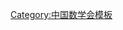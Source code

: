 {{Navbox
| name   = 中国数学会第十届理事会
| title  = [[中国数学会]]第十届理事会
| above  = 2008年1月－2011年12月
| bodyclass = hlist
| group1 = 理事长
| list1  = [[马志明 (数学家)|马志明]]
| group2 = 副理事长
| list2  = 
* [[王诗宬]]
* [[龙以明]]
* [[鞏馥洲]]
* [[李安民 (数学家)|李安民]]
* [[陈志明 (计算数学家)|陈志明]]
* [[吴宗敏]]
* [[周向宇]]
| group3 = 秘书长
| list3  = [[王长平]]
| group4 = 副秘书长
| list4  = [[丁彦恒]]
| group5 = 秘书
| list5  = 
* [[李冬|李　冬]]
* [[武建丽]]
| group6 = 常务理事
| list6  = 
* [[曹永罗]]
* [[陈杰诚]]
* [[陈永川]]
* [[陈志明 (计算数学家)|陈志明]]
* [[程立新]]
* [[鞏馥洲]]
* [[郭田德]]
* [[何炳生]]
* [[何书元]]
* [[胡晓东]]
* [[李安民 (数学家)|李安民]]
* [[李洪波]]
* [[刘建亚]]
* [[龙以明]]
* [[马志明 (数学家)|马志明]]
* [[潘建中]]
* [[尚在久]]
* [[史宁中]]
* [[汪更生]]
* [[王长平]]
* [[王诗宬]]
* [[王维克]]
* [[吴宗敏]]
* [[肖杰 (数学家)|肖　杰]]
* [[徐宗本]]
* [[叶向东]]
* [[尹景学]]
* [[于波|于　波]]
* [[张纪峰]]
* [[张英伯]]
* [[钟承奎]]
* [[周青|周　青]]
* [[周向宇]]
* [[朱熹平]]
| group7 = 理事
| list7  =
* [[曹广福]]
* [[曹一鸣]]
* [[曹永罗]]
* [[陈发来]]
* [[陈国庆 (1964年)|陈国庆]]
* [[陈洪清]]
* [[陈建龙 (1963年)|陈建龙]]
* [[陈杰诚]]
* [[陈金如]]
* [[陈文艺]]
* [[陈晓漫]]
* [[陈永川]]
* [[陈增敬]]
* [[陈志明 (计算数学家)|陈志明]]
* [[程立新]]
* [[杜先能]]
* [[范更华]]
* [[方复全]]
* [[冯荣权]]
* [[高付清]]
* [[耿献国]]
* [[鞏馥洲]]
* [[郭雄|郭　雄]]
* [[郭世荣]]
* [[郭田德]]
* [[韩琦|韩　琦]]
* [[何炳生]]
* [[何书元]]
* [[胡晓东]]
* [[黄华|黄　华]]
* [[黄立宏]]
* [[黄廷祝]]
* [[黄云清]]
* [[黄自萍]]
* [[江松|江　松]]
* [[蒋春澜]]
* [[黎镇琦]]
* [[李刚|李　刚]]
* [[李安民 (数学家)|李安民]]
* [[李宝毅]]
* [[李工宝]]
* [[李洪波]]
* [[李建华]]
* [[李建奎]]
* [[李觉先]]
* [[李胜家]]
* [[李永昆]]
* [[李永青]]
* [[李玉成]]
* [[李子明]]
* [[林怡平]]
* [[刘合国]]
* [[刘建亚]]
* [[刘三阳]]
* [[刘再明]]
* [[刘仲奎]]
* [[龙以明]]
* [[娄源冰]]
* [[鲁统超]]
* [[陆征一]]
* [[罗振东]]
* [[马志明 (数学家)|马志明]]
* [[孟吉翔]]
* [[倪明康]]
* [[钮鹏程]]
* [[潘建中]]
* [[彭联刚]]
* [[曲安京]]
* [[任奕奕]]
* [[尚在久]]
* [[盛万成]]
* [[师维学]]
* [[史宁中]]
* [[唐春雷]]
* [[田振夫]]
* [[汪更生]]
* [[王杰|王　杰]]
* [[王术|王　术]]
* [[王长平]]
* [[王殿军]]
* [[王俊芳]]
* [[王诗宬]]
* [[王维凡]]
* [[王维克]]
* [[王仙桃]]
* [[王兴华]]
* [[王正明]]
* [[魏毅寅]]
* [[乌兰哈斯]]
* [[吴敏|吴　敏]]
* [[吴建平 (数学家)|吴建平]]
* [[吴宗敏]]
* [[向淑文]]
* [[肖杰 (数学家)|肖　杰]]
* [[徐斌艳]]
* [[徐宗本]]
* [[许学军]]
* [[许作良]]
* [[薛小平]]
* [[杨虎|杨　虎]]
* [[杨国孝]]
* [[叶向东]]
* [[易忠|易　忠]]
* [[易法槐]]
* [[尹景学]]
* [[于波|于　波]]
* [[张健|张　健]]
* [[张诚坚]]
* [[张纪峰]]
* [[张寄洲]]
* [[张讲社]]
* [[张立群]]
* [[张树功]]
* [[张伟平 (数学家)|张伟平]]
* [[张英伯]]
* [[赵彬|赵　彬]]
* [[郑志明 (1953年)|郑志明]]
* [[钟承奎]]
* [[周青|周　青]]
* [[周爱辉]]
* [[周向宇]]
* [[朱熹平]]
}}<noinclude>
{{collapsible option}}
[[Category:中国数学会模板]]
</noinclude>